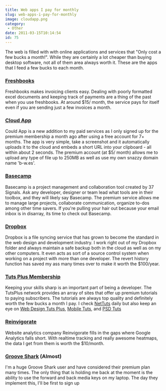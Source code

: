 ---
title: Web apps I pay for monthly
slug: web-apps-i-pay-for-monthly
image: cloudapp.png
category:
 - Other
date: 2011-03-15T10:14:54
id: 75
---

The web is filled with with online applications and services that "Only cost a few bucks a month!". While they are certainly a lot cheaper than buying desktop software, not all of them area always worth it. These are the apps that I feed a few bucks to each month.

### [Freshbooks](http://www.freshbooks.com/)

Freshbooks makes invoicing clients easy. Dealing with poorly formatted excel documents and keeping track of payments are a thing of the past when you use freshbooks. At around $15/ month, the service pays for itself even if you are sending just a few invoices a month.

### [Cloud App](http://getcloudapp.com/)

Could App is a new addition to my paid services as I only signed up for the premium membership a month ago after using a free account for 7+ months. The app is very simple, take a screenshot and it automatically uploads it to the cloud and embeds a short URL into your clipboard - all within about 2 seconds. The premium account (at $5/ month) allows me to upload any type of file up to 250MB as well as use my own snazzy domain name 'b-w.es'.

### [Basecamp](http://basecamphq.com/)

Basecamp is a project management and collaboration tool created by 37 Signals. Ask any developer, designer or team lead what tools are in their toolbox, and they will likely say Basecamp. The premium service allows me to manage large projects, collaborate communication, organize to-dos among other time savers. If you're pulling your hair out because your email inbox is in disarray, its time to check out Basecamp.

### [Dropbox](https://www.dropbox.com/)

Dropbox is a file syncing service that has grown to become the standard in the web design and development industry. I work right out of my Dropbox folder and always maintain a safe backup both in the cloud as well as on my other computers. It even acts as sort of a source control system when working on a project with more than one developer. The revert history function has saved my ass many times over to make it worth the $100/year.

### [Tuts Plus Membership](http://tutsplus.com/)

Keeping your skills sharp is an important part of being a developer. The TutsPlus network provides an array of sites that offer up premium tutorials to paying subscribers. The tutorials are always top quality and definitely worth the few bucks a month I pay. I check [NetTuts](http://net.tutsplus.com/) daily but also keep an eye on [Web Design Tuts Plus](http://webdesign.tutsplus.com/), [Mobile Tuts](http://mobile.tutsplus.com/), and [PSD Tuts](http://psd.tutsplus.com/)

### [Reinvigorate](http://reinvigorate.net/)

Website analytics company Reinvigorate fills in the gaps where Google Analytics falls short. With realtime tracking and really awesome heatmaps, the data I get from them is worth the $10/month.

### [Groove Shark](http://listen.grooveshark.com/) (Almost)

I'm a huge Groove Shark user and have considered their premium plan many times. The only thing that is holding me back at the moment is the ability to use the forward and back media keys on my laptop. The day they implement this, I'll be first to sign up
